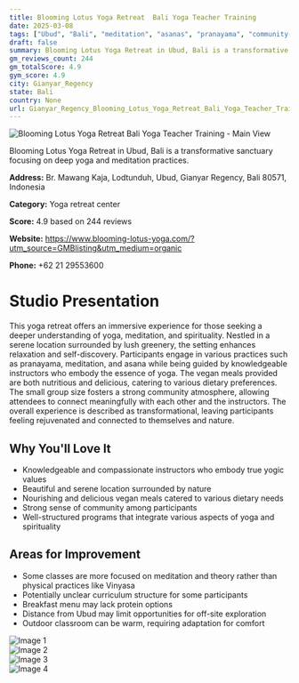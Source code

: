 ```yaml
---
title: Blooming Lotus Yoga Retreat  Bali Yoga Teacher Training
date: 2025-03-08
tags: ["Ubud", "Bali", "meditation", "asanas", "pranayama", "community-oriented", "spiritual", "Gianyar Regency"]  
draft: false
summary: Blooming Lotus Yoga Retreat in Ubud, Bali is a transformative sanctuary focusing on deep yoga and meditation practices.
gm_reviews_count: 244
gm_totalScore: 4.9
gym_score: 4.9
city: Gianyar_Regency
state: Bali
country: None
url: Gianyar_Regency_Blooming_Lotus_Yoga_Retreat_Bali_Yoga_Teacher_Training
---
```


<div className="aspect-[16/9] relative my-8">
  <img 
    src="https://lh5.googleusercontent.com/p/AF1QipPobVgR5WIMsAKUzwUVI6wtZXci_U5d_PDxk5bc=w1920-h1080-k-no"
    alt="Blooming Lotus Yoga Retreat  Bali Yoga Teacher Training - Main View"
    className="object-cover absolute inset-0 w-full h-full rounded-lg"
  />
</div>

Blooming Lotus Yoga Retreat in Ubud, Bali is a transformative sanctuary focusing on deep yoga and meditation practices.

**Address:** Br. Mawang Kaja, Lodtunduh, Ubud, Gianyar Regency, Bali 80571, Indonesia

**Category:** Yoga retreat center

**Score:** 4.9 based on 244 reviews

**Website:** https://www.blooming-lotus-yoga.com/?utm_source=GMBlisting&utm_medium=organic

**Phone:** +62 21 29553600

# Studio Presentation

This yoga retreat offers an immersive experience for those seeking a deeper understanding of yoga, meditation, and spirituality. Nestled in a serene location surrounded by lush greenery, the setting enhances relaxation and self-discovery. Participants engage in various practices such as pranayama, meditation, and asana while being guided by knowledgeable instructors who embody the essence of yoga. The vegan meals provided are both nutritious and delicious, catering to various dietary preferences. The small group size fosters a strong community atmosphere, allowing attendees to connect meaningfully with each other and the instructors. The overall experience is described as transformational, leaving participants feeling rejuvenated and connected to themselves and nature.

## Why You'll Love It

- Knowledgeable and compassionate instructors who embody true yogic values
- Beautiful and serene location surrounded by nature
- Nourishing and delicious vegan meals catered to various dietary needs
- Strong sense of community among participants
- Well-structured programs that integrate various aspects of yoga and spirituality

## Areas for Improvement

- Some classes are more focused on meditation and theory rather than physical practices like Vinyasa
- Potentially unclear curriculum structure for some participants
- Breakfast menu may lack protein options
- Distance from Ubud may limit opportunities for off-site exploration
- Outdoor classroom can be warm, requiring adaptation for comfort

<div className="grid grid-cols-1 xl:grid-cols-2 gap-4 my-8">
<div className="aspect-[4/3] relative"><img src="https://lh3.googleusercontent.com/p/AF1QipOLLPYAJclY-7H5m9VJ4zPPb0KVB49IGsXBi_sW=w1920-h1080-k-no" alt="Image 1" className="object-cover absolute inset-0 w-full h-full rounded-lg" /></div>
<div className="aspect-[4/3] relative"><img src="https://lh5.googleusercontent.com/p/AF1QipOA1CytIi0q6NQyGsIO7EM8MM6-CZbiFVjzgufb=w1920-h1080-k-no" alt="Image 2" className="object-cover absolute inset-0 w-full h-full rounded-lg" /></div>
<div className="aspect-[4/3] relative"><img src="https://lh5.googleusercontent.com/p/AF1QipM6SMnKd3lAJdS6klVHjzCykBNCXkdy83WwK53G=w1920-h1080-k-no" alt="Image 3" className="object-cover absolute inset-0 w-full h-full rounded-lg" /></div>
<div className="aspect-[4/3] relative"><img src="https://lh5.googleusercontent.com/p/AF1QipMykF2XB4ynQwvNbYx022qxETXz3fPoVJGU_x5W=w1920-h1080-k-no" alt="Image 4" className="object-cover absolute inset-0 w-full h-full rounded-lg" /></div>
</div>